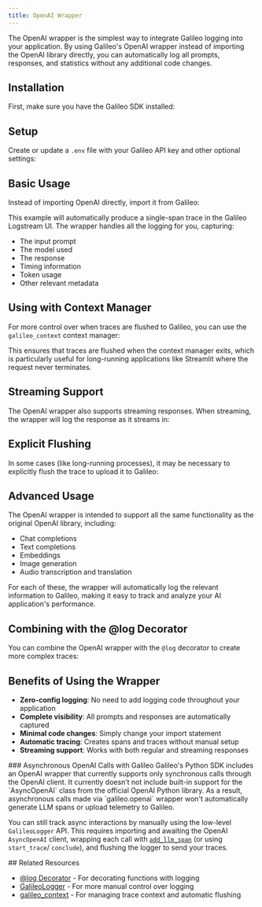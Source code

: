 ```yaml
---
title: OpenAI Wrapper
---
```



The OpenAI wrapper is the simplest way to integrate Galileo logging into your application. By using Galileo's OpenAI wrapper instead of importing the OpenAI library directly, you can automatically log all prompts, responses, and statistics without any additional code changes.

## Installation

First, make sure you have the Galileo SDK installed:

<CodeGroup>
  <SnippetSdkWrappersInstallation />
</CodeGroup>

## Setup

Create or update a `.env` file with your Galileo API key and other optional settings:

<CodeGroup>
  <SnippetSdkWrappersEnvSetup />
</CodeGroup>

## Basic Usage

Instead of importing OpenAI directly, import it from Galileo:

<CodeGroup>
  <SnippetSdkWrappersOpenAIBasic />
</CodeGroup>

This example will automatically produce a single-span trace in the Galileo Logstream UI. The wrapper handles all the logging for you, capturing:

- The input prompt
- The model used
- The response
- Timing information
- Token usage
- Other relevant metadata

## Using with Context Manager

For more control over when traces are flushed to Galileo, you can use the `galileo_context` context manager:

<CodeGroup>
  <SnippetSdkWrappersContextManager />
</CodeGroup>

This ensures that traces are flushed when the context manager exits, which is particularly useful for long-running applications like Streamlit where the request never terminates.

## Streaming Support

The OpenAI wrapper also supports streaming responses. When streaming, the wrapper will log the response as it streams in:

<CodeGroup>
  <SnippetSdkWrappersOpenAIStreaming />
</CodeGroup>

## Explicit Flushing

In some cases (like long-running processes), it may be necessary to explicitly flush the trace to upload it to Galileo:

<CodeGroup>
  <SnippetSdkWrappersOpenAIExplicitFlush />
</CodeGroup>

## Advanced Usage

The OpenAI wrapper is intended to support all the same functionality as the original OpenAI library, including:

- Chat completions
- Text completions
- Embeddings
- Image generation
- Audio transcription and translation

For each of these, the wrapper will automatically log the relevant information to Galileo, making it easy to track and analyze your AI application's performance.

## Combining with the @log Decorator

You can combine the OpenAI wrapper with the `@log` decorator to create more complex traces:

<CodeGroup>
  <SnippetSdkWrappersOpenAILogDecorator />
</CodeGroup>

## Benefits of Using the Wrapper

- **Zero-config logging**: No need to add logging code throughout your application
- **Complete visibility**: All prompts and responses are automatically captured
- **Minimal code changes**: Simply change your import statement
- **Automatic tracing**: Creates spans and traces without manual setup
- **Streaming support**: Works with both regular and streaming responses

<Note>
### Asynchronous OpenAI Calls with Galileo
Galileo's Python SDK includes an OpenAI wrapper that currently supports only synchronous calls through the OpenAI client. It currently doesn’t not include built-in support for the `AsyncOpenAI` class from the official OpenAI Python library. As a result, asynchronous calls made via `galileo.openai` wrapper won't automatically generate LLM spans or upload telemetry to Galileo.

You can still track async interactions by manually using the low-level `GalileoLogger` API. This requires importing and awaiting the OpenAI `AsyncOpenAI` client, wrapping each call with [`add_llm_span`](/sdk-api/python/logging/galileo-logger#llm-spans) (or using `start_trace`/ `conclude`), and flushing the logger to send your traces.

</Note>
## Related Resources

- [@log Decorator](/sdk-api/python/logging/log-decorator) - For decorating functions with logging
- [GalileoLogger](/sdk-api/python/logging/galileo-logger) - For more manual control over logging
- [galileo_context](/sdk-api/python/logging/galileo-context) - For managing trace context and automatic flushing
